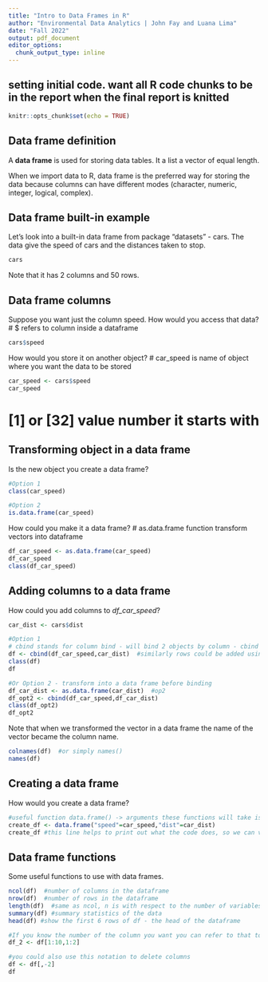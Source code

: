 ```yaml
---
title: "Intro to Data Frames in R"
author: "Environmental Data Analytics | John Fay and Luana Lima"
date: "Fall 2022"
output: pdf_document
editor_options: 
  chunk_output_type: inline
---
```

## setting initial code. want all R code chunks to be in the report when the final report is knitted
```r
knitr::opts_chunk$set(echo = TRUE)
```

## Data frame definition

A **data frame** is used for storing data tables. It a list a vector of equal length. 

When we import data to R, data frame is the preferred way for storing the data because columns can have different modes (character, numeric, integer, logical, complex).


## Data frame built-in example

Let's look into a built-in data frame from package "datasets" - cars. The data give the speed of cars and the distances taken to stop.

```r
cars
```


Note that it has 2 columns and 50 rows.

## Data frame columns

Suppose you want just the column speed. How would you access that data? 
# $ refers to column inside a dataframe
```r
cars$speed

```

How would you store it on another object?
# car_speed is name of object where you want the data to be stored
```r
car_speed <- cars$speed
car_speed
```
# [1] or [32] value number it starts with 

## Transforming object in a data frame

Is the new object you create a data frame?
```r
#Option 1
class(car_speed)

#Option 2
is.data.frame(car_speed)
```

How could you make it a data frame?
# as.data.frame function transform vectors into dataframe
```r
df_car_speed <- as.data.frame(car_speed)
df_car_speed
class(df_car_speed)
```

## Adding columns to a data frame

How could you add columns to *df_car_speed*?

```r
car_dist <- cars$dist

#Option 1
# cbind stands for column bind - will bind 2 objects by column - cbind wont work if there are different number of rows
df <- cbind(df_car_speed,car_dist)  #similarly rows could be added using rbind()
class(df)
df

#Or Option 2 - transform into a data frame before binding
df_car_dist <- as.data.frame(car_dist)  #op2
df_opt2 <- cbind(df_car_speed,df_car_dist)
class(df_opt2)
df_opt2

```

Note that when we transformed the vector in a data frame the name of the vector became the column name.

```r
colnames(df)  #or simply names()
names(df)
```

## Creating a data frame

How would you create a data frame?

```r
#useful function data.frame() -> arguments these functions will take is the columns which u want it to be displayed as
create_df <- data.frame("speed"=car_speed,"dist"=car_dist)
create_df #this line helps to print out what the code does, so we can visualise
```


## Data frame functions

Some useful functions to use with data frames.

```r
ncol(df)  #number of columns in the dataframe
nrow(df)  #number of rows in the dataframe
length(df)  #same as ncol, n is with respect to the number of variables in the data frame 
summary(df) #summary statistics of the data 
head(df) #show the first 6 rows of df - the head of the dataframe 

#If you know the number of the column you want you can refer to that to access column
df_2 <- df[1:10,1:2]

#you could also use this notation to delete columns
df <- df[,-2]
df
```